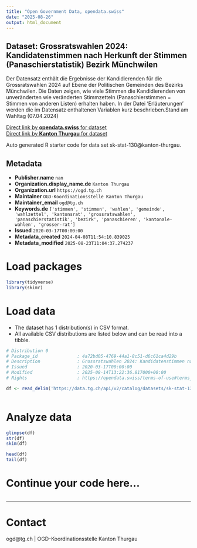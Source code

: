 ```yaml
---
title: "Open Government Data, opendata.swiss"
date: "2025-08-26"
output: html_document
---
```


## Dataset: Grossratswahlen 2024: Kandidatenstimmen nach Herkunft der Stimmen (Panaschierstatistik) Bezirk Münchwilen

Der Datensatz enthält die Ergebnisse der Kandidierenden für die Grossratswahlen 2024 auf Ebene der Politischen Gemeinden des Bezirks Münchwilen. Die Daten zeigen, wie viele Stimmen die Kandidierenden von unveränderten wie veränderten Stimmzetteln (Panaschierstimmen = Stimmen von anderen Listen) erhalten haben. In der Datei 'Erläuterungen' werden die im Datensatz enthaltenen Variablen kurz beschrieben.Stand am Wahltag (07.04.2024)

[Direct link by **opendata.swiss** for dataset](https://opendata.swiss/de/dataset/grossratswahlen-2024-kandidatenstimmen-nach-herkunft-der-stimmen-panaschierstatistik-bezirk-mun)<br>
[Direct link by **Kanton Thurgau** for dataset](https://data.tg.ch/explore/dataset/sk-stat-130/)

Auto generated R starter code for data set sk-stat-130@kanton-thurgau.

## Metadata

- **Publisher.name** `nan`
- **Organization.display_name.de** `Kanton Thurgau`
- **Organization.url** `https://ogd.tg.ch`
- **Maintainer** `OGD-Koordinationsstelle Kanton Thurgau`
- **Maintainer_email** `ogd@tg.ch`
- **Keywords.de** `['stimmen', 'stimmen', 'wahlen', 'gemeinde', 'wahlzettel', 'kantonsrat', 'grossratswahlen', 'panaschierstatistik', 'bezirk', 'panaschieren', 'kantonale-wahlen', 'grosser-rat']`
- **Issued** `2020-03-17T00:00:00`
- **Metadata_created** `2024-04-08T11:54:10.839025`
- **Metadata_modified** `2025-08-23T11:04:37.274237`


# Load packages

```r

library(tidyverse)
library(skimr)

```

# Load data

-   The dataset has 1 distribution(s) in CSV format.
-   All available CSV distributions are listed below and can be read into a tibble.

```r

# Distribution 0
# Package_id               : 4a72bd05-4769-44a1-8c51-d6c61ca4d29b
# Description              : Grossratswahlen 2024: Kandidatenstimmen nach Herkunft der Stimmen (Panaschierstatistik) Bezirk Münchwilen (csv)
# Issued                   : 2020-03-17T00:00:00
# Modified                 : 2025-08-14T13:22:36.817000+00:00
# Rights                   : https://opendata.swiss/terms-of-use#terms_open

df <- read_delim('https://data.tg.ch/api/v2/catalog/datasets/sk-stat-130/exports/csv?use_labels=true')



```

# Analyze data

```r

glimpse(df)
str(df)
skim(df)

head(df)
tail(df)

```

# Continue your code here...

```r

```

------------------------------------------------------------------------

# Contact

ogd@tg.ch | OGD-Koordinationsstelle Kanton Thurgau
